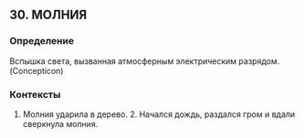 ## 30. МОЛНИЯ
### Определение
Вспышка света, вызванная атмосферным электрическим разрядом. (Concepticon)

### Контексты
1. Молния ударила в дерево. 2. Начался дождь, раздался гром и вдали сверкнула молния.

